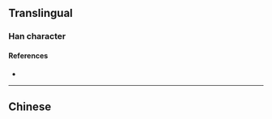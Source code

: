 {{also|獰}}
{{character info}}
==Translingual==

===Han character===
{{Han char|rn=94|rad=犬|as=05|sn=8|four=|canj=KHJMN|ids=⿰犭宁}}

====References====
* {{Han ref|kx=0709.181|hdz=21341.110|uh=72DE|ud=29406}}

----

==Chinese==
{{zh-see|獰}}
